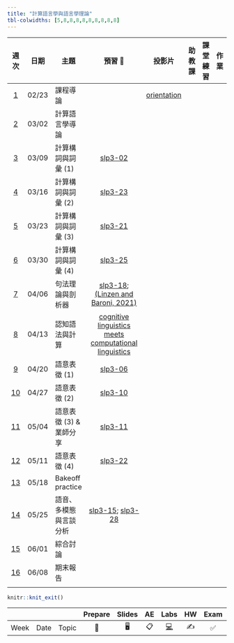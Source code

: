 ```yaml
---
title: "計算語言學與語言學理論"
tbl-colwidths: [5,8,8,8,8,8,8,8,8,8]
---
```


::: column-screen-inset-right
|           週次            | 日期  | 主題                    |                                                預習 📖                                                 | 投影片 | 助教課 | 課堂練習 | 作業 |
|:-------------------------:|-------|-------------------------|:------------------------------------------------------------------------------------------------------:|:------:|:------:|:--------:|:----:|
|  [1](/weeks/week-1.html)  | 02/23 | 課程導論                |                                                                                                        |  [orientation](/weeks/week-1.html)      |        |          |      |
|  [2](/weeks/week-2.html)  | 03/02 | 計算語言學導論          |                                                                                                        |        |        |          |      |
|  [3](/weeks/week-3.html)  | 03/09 | 計算構詞與詞彙 (1)      |                        [slp3-02](https://web.stanford.edu/~jurafsky/slp3/2.pdf)                        |        |        |          |      |
|  [4](/weeks/week-4.html)  | 03/16 | 計算構詞與詞彙 (2)      |                       [slp3-23](https://web.stanford.edu/~jurafsky/slp3/23.pdf)                        |        |        |          |      |
|  [5](/weeks/week-5.html)  | 03/23 | 計算構詞與詞彙 (3)      |                       [slp3-21](https://web.stanford.edu/~jurafsky/slp3/21.pdf)                        |        |        |          |      |
|  [6](/weeks/week-6.html)  | 03/30 | 計算構詞與詞彙 (4)      |                  [slp3-25](Lexicons%20for%20Sentiment,%20Affect,%20and%20Connotation)                  |        |        |          |      |
|  [7](/weeks/week-7.html)  | 04/06 | 句法理論與剖析器        | [slp3-18](https://web.stanford.edu/~jurafsky/slp3/D.pdfhttps://web.stanford.edu/~jurafsky/slp3/18.pdf); [(Linzen and Baroni, 2021)](/supplemental/linzen2020.pdf) |        |        |          |      |
|  [8](/weeks/week-8.html)  | 04/13 | 認知語法與計算          | [cognitive linguistics meets computational linguistics](https://www.degruyter.com/document/doi/10.1515/9783110687279/html#contents)                                                                                                        |        |        |          |      |
|  [9](/weeks/week-9.html)  | 04/20 | 語意表徵 (1)            |                        [slp3-06](https://web.stanford.edu/~jurafsky/slp3/6.pdf)                        |        |        |          |      |
| [10](/weeks/week-10.html) | 04/27 | 語意表徵 (2)            |                       [slp3-10](https://web.stanford.edu/~jurafsky/slp3/10.pdf)                        |        |        |          |      |
| [11](/weeks/week-11.html) | 05/04 | 語意表徵 (3) & 業師分享 |                       [slp3-11](https://web.stanford.edu/~jurafsky/slp3/11.pdf)                        |        |        |          |      |
| [12](/weeks/week-12.html) | 05/11 | 語意表徵 (4)            |                       [slp3-22](https://web.stanford.edu/~jurafsky/slp3/22.pdf)                        |        |        |          |      |
| [13](/weeks/week-13.html) | 05/18 | Bakeoff practice          |                                               |        |        |          |      |
| [14](/weeks/week-14.html) | 05/25 | 語音、多模態與言談分析        |                       [slp3-15](https://web.stanford.edu/~jurafsky/slp3/15.pdf);  [slp3-28](https://web.stanford.edu/~jurafsky/slp3/28.pdf)                         |        |        |          |      |
| [15](/weeks/week-15.html) | 06/01 | 綜合討論                |                                                                                                        |        |        |          |      |
| [16](/weeks/week-16.html) | 06/08 | 期末報告                |                                                                                                        |        |        |          |      |
|                           |       |                         |                                                                                                        |        |        |          |      |
:::

```r
knitr::knit_exit()
```

|      |      |       | Prepare | Slides | AE  |                                                    Labs                                                    | HW  | Exam | Project |
|------|------|-------|:-------:|:------:|:---:|:----------------------------------------------------------------------------------------------------------:|:---:|:----:|:-------:|
| Week | Date | Topic |   📖    |   🖥️   | 📋  | [💻](https://sakai.duke.edu/samigo-app/servlet/Login?id=6fa7ebf3-01af-42a6-91ba-3e813d3901221641094171786) | ✍️  |  ✅  |   📂    |
